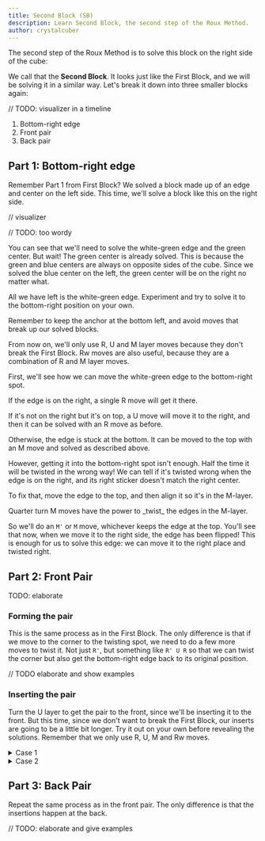 ```yaml
---
title: Second Block (SB)
description: Learn Second Block, the second step of the Roux Method.
author: crystalcuber
---
```



The second step of the Roux Method is to solve this block on the right side of the cube:

<TwistyPlayer
  rotateStickering="x2 y"
  controlPanel="none"
  className="size-48"
  cameraLatitude="-20"
  cameraLongitude="30"
  experimentalStickeringMaskOrbits={STICKERINGS.SB}
/>

We call that the **Second Block**. It looks just like the First Block, and we will be solving it in a similar way. Let's break it down into three smaller blocks again:

// TODO: visualizer in a timeline
1. Bottom-right edge
2. Front pair
3. Back pair

## Part 1: Bottom-right edge

Remember Part 1 from First Block? We solved a block made up of an edge and center on the left side. This time, we'll solve a block like this on the right side.

// visualizer

// TODO: too wordy

You can see that we'll need to solve the white-green edge and the green center. But wait! The green center is already solved. This is because the green and blue centers are always on opposite sides of the cube. Since we solved the blue center on the left, the green center will be on the right no matter what.

All we have left is the white-green edge. Experiment and try to solve it to the bottom-right position on your own.

<Callout type="info">
  Remember to keep the anchor at the bottom left, and avoid moves that break up our solved blocks.

  From now on, we'll only use R, U and M layer moves because they don't break the First Block. Rw moves are also useful, because they are a combination of R and M layer moves.
</Callout>

First, we'll see how we can move the white-green edge to the bottom-right spot.

If the edge is on the right, a single R move will get it there.

If it's not on the right but it's on top, a U move will move it to the right, and then it can be solved with an R move as before.

Otherwise, the edge is stuck at the bottom. It can be moved to the top with an M move and solved as described above.

However, getting it into the bottom-right spot isn't enough. Half the time it will be twisted in the wrong way! We can tell if it's twisted wrong when the edge is on the right, and its right sticker doesn't match the right center.

To fix that, move the edge to the top, and then align it so it's in the M-layer.

<Callout>
  Quarter turn M moves have the power to _twist_ the edges in the M-layer.
</Callout>

So we'll do an `M'` or `M` move, whichever keeps the edge at the top. You'll see that now, when we move it to the right side, the edge has been flipped! This is enough for us to solve this edge: we can move it to the right place and twisted right.

## Part 2: Front Pair

TODO: elaborate

### Forming the pair

This is the same process as in the First Block. The only difference is that if we move to the corner to the twisting spot, we need to do a few more moves to twist it. Not just `R'`, but something like `R' U R` so that we can twist the corner but also get the bottom-right edge back to its original position.

// TODO elaborate and show examples

### Inserting the pair

Turn the U layer to get the pair to the front, since we'll be inserting it to the front. But this time, since we don't want to break the First Block, our inserts are going to be a little bit longer. Try it out on your own before revealing the solutions. Remember that we only use R, U, M and Rw moves.

<details>
  <summary>Case 1</summary>
  If the top side of the corner is the same color as the right center, we can do `Rw U Rw'` to insert.
</details>

<details>
  <summary>Case 2</summary>
  Otherwise, `R U' R'`
</details>

## Part 3: Back Pair

Repeat the same process as in the front pair. The only difference is that the insertions happen at the back.

// TODO: elaborate and give examples